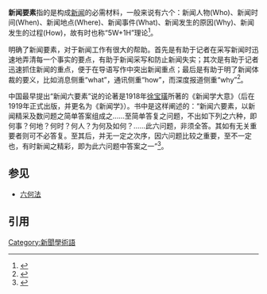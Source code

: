 '''新闻要素'''指的是构成[[新闻|新闻]]的必需材料，一般来说有六个：新闻人物(Who)、新闻时间(When)、新闻地点(Where)、新闻事件(What)、新闻发生的原因(Why)、新闻发生的过程(How)，故有时也称“5W+1H”理论<ref>{{Cite book|title=新闻采写基础|last=王文科，张默编著|first=|publisher=杭州：浙江大学出版社|year=2015年6月|isbn=978-7-308-14713-2|location=|pages=127}}</ref>。

明确了新闻要素，对于新闻工作有很大的帮助。首先是有助于记者在采写新闻时迅速地弄清每一个事实的要点，有助于新闻采写和防止新闻失实；其次是有助于记者迅速抓住新闻的重点，便于在导语写作中突出新闻重点；最后是有助于明了新闻体裁的要义，比如消息侧重“what”，通讯侧重“how”，而深度报道侧重“why”<ref>{{cite book | author = 李良荣 | title = 《新闻学概论》 | publisher = 上海：复旦大学出版社 | year = 2008年 | isbn = 978-7-309-06451-3 | page = 第35页至第37页}}</ref>。

中国最早提出“新闻六要素”说的论著是1918年[[徐宝璜|徐宝璜]]所著的《新闻学大意》（后在1919年正式出版，并更名为《新闻学》）。书中是这样阐述的：“新闻六要素，以新闻精采及数问题之简单答案组成之……至简单答复之问题，不出如下列之六种，即何事？何地？何时？何人？为何及如何？……此六问题，非须全答。其如有无关重要者则可不必答复。至其后，并无一定之次序，因六问题比较之重要，至不一定也，有时新闻之精彩，即为此六问题中答案之一”<ref>{{cite book | author = 方汉奇，李矗 | title = 《中国新闻学之最》 | publisher = 北京：新华出版社 | year = 2005年 | isbn = 7-5011-6950-0 | page = 第186页至第187页}}</ref>。

==参见==

* [[六何法|六何法]]

==引用==

{{reflist}}

[[Category:新聞學術語|Category:新聞學術語]]